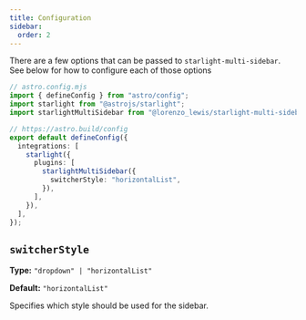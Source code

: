 ```yaml
---
title: Configuration
sidebar:
  order: 2
---
```



<Deprecated />

There are a few options that can be passed to `starlight-multi-sidebar`. See below for how to configure each of those options

```ts {11-13}
// astro.config.mjs
import { defineConfig } from "astro/config";
import starlight from "@astrojs/starlight";
import starlightMultiSidebar from "@lorenzo_lewis/starlight-multi-sidebar";

// https://astro.build/config
export default defineConfig({
  integrations: [
    starlight({
      plugins: [
        starlightMultiSidebar({
          switcherStyle: "horizontalList",
        }),
      ],
    }),
  ],
});
```

## `switcherStyle`

**Type:** `"dropdown" | "horizontalList"`

**Default:** `"horizontalList"`

Specifies which style should be used for the sidebar.
